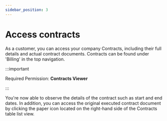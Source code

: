 ```yaml
---
sidebar_position: 3
---
```


# Access contracts

As a customer, you can access your company Contracts, including their full details and actual contract documents. Contracts can be found under 'Billing' in the top navigation.

:::important

Required Permission: **Contracts Viewer**

:::

You're now able to observe the details of the contract such as start and end dates. In addition, you can access the original executed contract document by clicking the paper icon located on the right-hand side of the Contracts table list view.
